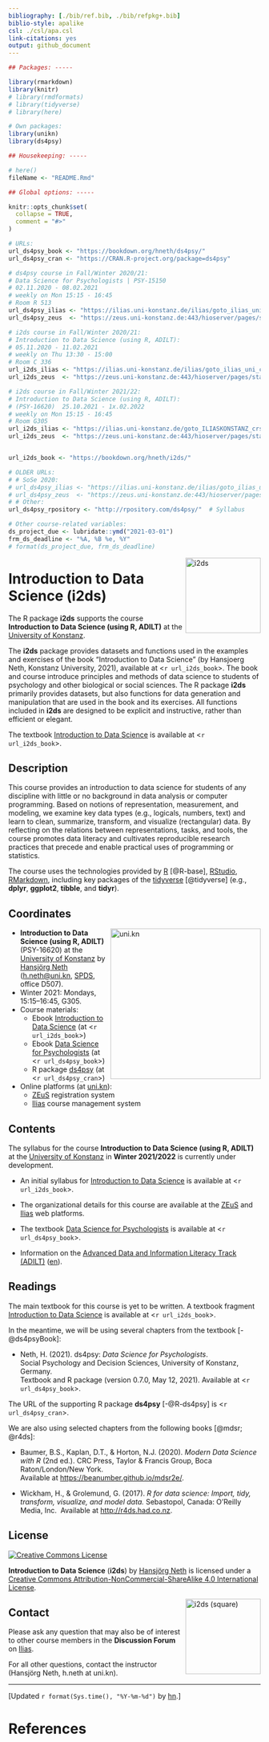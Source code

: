 ```yaml
---
bibliography: [./bib/ref.bib, ./bib/refpkg+.bib]
biblio-style: apalike
csl: ./csl/apa.csl
link-citations: yes
output: github_document
---
```


<!-- README.md is generated from README.Rmd. Please edit the .Rmd file. -->

```r
## Packages: ----- 

library(rmarkdown)
library(knitr)
# library(rmdformats)
# library(tidyverse)
# library(here)

# Own packages: 
library(unikn)
library(ds4psy)

## Housekeeping: -----

# here()
fileName <- "README.Rmd"

## Global options: ----- 

knitr::opts_chunk$set(
  collapse = TRUE,
  comment = "#>"
)
```

```r
# URLs: 
url_ds4psy_book <- "https://bookdown.org/hneth/ds4psy/"
url_ds4psy_cran <- "https://CRAN.R-project.org/package=ds4psy"

# ds4psy course in Fall/Winter 2020/21:
# Data Science for Psychologists | PSY-15150 
# 02.11.2020 - 08.02.2021
# weekly on Mon	15:15 - 16:45
# Room R 513
url_ds4psy_ilias <- "https://ilias.uni-konstanz.de/ilias/goto_ilias_uni_crs_1077327.html"  # ds4psy
url_ds4psy_zeus  <- "https://zeus.uni-konstanz.de:443/hioserver/pages/startFlow.xhtml?_flowId=detailView-flow&unitId=5101&periodId=181" 

# i2ds course in Fall/Winter 2020/21: 
# Introduction to Data Science (using R, ADILT): 
# 05.11.2020 - 11.02.2021
# weekly on Thu	13:30 - 15:00
# Room C 336 
url_i2ds_ilias <- "https://ilias.uni-konstanz.de/ilias/goto_ilias_uni_crs_1077339.html"
url_i2ds_zeus  <- "https://zeus.uni-konstanz.de:443/hioserver/pages/startFlow.xhtml?_flowId=detailView-flow&unitId=86706&periodId=181" 

# i2ds course in Fall/Winter 2021/22: 
# Introduction to Data Science (using R, ADILT): 
# (PSY-16620)  25.10.2021 - 1x.02.2022
# weekly on Mon	15:15 - 16:45
# Room G305
url_i2ds_ilias <- "https://ilias.uni-konstanz.de/goto_ILIASKONSTANZ_crs_1287561.html"
url_i2ds_zeus  <- "https://zeus.uni-konstanz.de:443/hioserver/pages/startFlow.xhtml?_flowId=detailView-flow&unitId=86706&periodId=558&navigationPosition=hisinoneLehrorganisation,examEventOverviewOwn" 


url_i2ds_book <- "https://bookdown.org/hneth/i2ds/" 

# OLDER URLs:
# # SoSe 2020:
# url_ds4psy_ilias <- "https://ilias.uni-konstanz.de/ilias/goto_ilias_uni_crs_979923.html"
# url_ds4psy_zeus  <- "https://zeus.uni-konstanz.de:443/hioserver/pages/startFlow.xhtml?_flowId=detailView-flow&unitId=5101&periodId=173"
# # Other:
url_ds4psy_rpository <- "http://rpository.com/ds4psy/"  # Syllabus

# Other course-related variables:
ds_project_due <- lubridate::ymd("2021-03-01")
frm_ds_deadline <- "%A, %B %e, %Y"
# format(ds_project_due, frm_ds_deadline)
```

<!-- badges: start: -->
<!-- badges: end. -->

<!-- i2ds logo: -->  
<!-- ![](i2ds_logo_1.png) --> 
<a href="https://www.spds.uni-konstanz.de/">
<img src = "./inst/images/i2ds_logo_1.png" alt = "i2ds" align = "right" width = "150" style = "width: 150px; float: right; border:15;"/>
</a>

# Introduction to Data Science (i2ds) 

The R package **i2ds** supports the course **Introduction to Data Science (using R, ADILT)** at the [University of Konstanz](https://www.uni-konstanz.de/en/). 

<!-- From package description: -->

The **i2ds** package provides datasets and functions used in the examples and exercises of the book "Introduction to Data Science" (by Hansjoerg Neth, Konstanz University, 2021), available at <`r url_i2ds_book`>. 
The book and course introduce principles and methods of data science to students of psychology and other biological or social sciences. 
The R package **i2ds** primarily provides datasets, but also functions for data generation and manipulation that are used in the book and its exercises. All functions included in **i2ds** are designed to be explicit and instructive, rather than efficient or elegant. 

The textbook [Introduction to Data Science](`r url_i2ds_book`) is available at <`r url_i2ds_book`>. 


## Description

<!-- Abstract: [2020-09-17]  -->

<!-- Contents: -->

This course provides an introduction to data science for students of any discipline with little or no background in data analysis or computer programming. 
Based on notions of representation, measurement, and modeling, we examine key data types (e.g., logicals, numbers, text) and learn to clean, summarize, transform, and visualize (rectangular) data. By reflecting on the relations between representations, tasks, and tools, the course promotes data literacy and cultivates reproducible research practices that precede and enable practical uses of programming or statistics.  

<!-- Tools/technology: -->

The course uses the technologies provided by [R](https://www.r-project.org/) [@R-base], [RStudio](https://rstudio.com/), [RMarkdown](https://rmarkdown.rstudio.com/), including key packages of the [tidyverse](https://www.tidyverse.org/) [@tidyverse] (e.g., **dplyr**, **ggplot2**, **tibble**, and **tidyr**). 


## Coordinates

<!-- uni.kn logo and link: -->

<!-- ![](./inst/images/uniKn_logo.png) --> 
<a href = "https://www.uni-konstanz.de/en/">
<img src = "./inst/images/uniKn_logo.png" alt = "uni.kn" align = "right" width = "300px" style = "width: 300px; float: right; border: 20px;"/>
<!-- <img src = "./inst/images/uniKn_logo_s.png" alt = "uni.kn" style = "float: right; border:20;"/> --> 
</a>


<!-- Winter 2021/2022: -->

* **Introduction to Data Science (using R, ADILT)** (PSY-16620) 
at the [University of Konstanz](https://www.uni-konstanz.de/en/) 
by [Hansjörg Neth](https://neth.de/) (<h.neth@uni.kn>, [SPDS](https://www.spds.uni-konstanz.de/), office D507). 
* Winter 2021: Mondays, 15:15--16:45, G305. 
* Course materials: 
    - Ebook [Introduction to Data Science](`r url_i2ds_book`) (at <`r url_i2ds_book`>) 
    - Ebook [Data Science for Psychologists](`r url_ds4psy_book`) (at <`r url_ds4psy_book`>) 
    - R package [ds4psy](`r url_ds4psy_cran`) (at <`r url_ds4psy_cran`>) 

* Online platforms (at [uni.kn](https://www.uni-konstanz.de/en/)): 
    - [ZEuS](`r url_i2ds_zeus`) registration system  
    - [Ilias](`r url_i2ds_ilias`) course management system  

<!-- Add blank line. --> 



## Contents 

The syllabus for the course **Introduction to Data Science (using R, ADILT)** at the [University of Konstanz](https://www.uni-konstanz.de/en/) in **Winter\ 2021/2022** is currently under development. 

- An initial syllabus for [Introduction to Data Science](`r url_i2ds_book`) is available at <`r url_i2ds_book`>. 

- The organizational details for this course are available at the [ZEuS](`r url_i2ds_zeus`) and [Ilias](`r url_i2ds_ilias`) web platforms. 

- The textbook [Data Science for Psychologists](`r url_ds4psy_book`) is available at <`r url_ds4psy_book`>. 

- Information on the [Advanced Data and Information Literacy Track (ADILT)](https://www.uni-konstanz.de/lehren/adilt-projekt/) ([en](https://www.uni-konstanz.de/en/teaching/adilt/)).  


<!-- Add blank line. --> 


## Readings 

The main textbook for this course is yet to be written. 
A textbook fragment [Introduction to Data Science](`r url_i2ds_book`) is available at <`r url_i2ds_book`>. 

In the meantime, we will be using several chapters from the textbook [-@ds4psyBook]: 

- Neth, H. (2021). ds4psy: _Data Science for Psychologists_.  
Social Psychology and Decision Sciences, University of Konstanz, Germany.  
Textbook and R package (version 0.7.0, May 12, 2021). 
Available at <`r url_ds4psy_book`>.  

The URL of the supporting R package **ds4psy** [-@R-ds4psy] is <`r url_ds4psy_cran`>. 


We are also using selected chapters from the following books [@mdsr; @r4ds]: 

- Baumer, B.S., Kaplan, D.T., & Horton, N.J. (2020). _Modern Data Science with R_ (2nd ed.).
CRC Press, Taylor & Francis Group, Boca Raton/London/New York.  
Available at <https://beanumber.github.io/mdsr2e/>.  

- Wickham, H., & Grolemund, G. (2017). _R for data science: Import, tidy, transform, visualize, and model data._ 
Sebastopol, Canada: O'Reilly Media, Inc. 
Available at <http://r4ds.had.co.nz>.  


## License

<!-- (a) Use online image: -->

<a rel="license" href="https://creativecommons.org/licenses/by-nc-sa/4.0/"><img alt="Creative Commons License" style="border-width:0" src="https://i.creativecommons.org/l/by-nc-sa/4.0/88x31.png" /></a>

<!-- (b) Use local image: -->

<!-- <a rel="license" href="https://creativecommons.org/licenses/by-nc-sa/4.0/"><img alt="Creative Commons License" style="border-width:0" src = "./images/CC_BY_NC_SA.png" /></a> -->



<!-- License text:  -->

<span xmlns:dct="http://purl.org/dc/terms/" property="dct:title">**Introduction to Data Science** (**i2ds**)</span> by <a xmlns:cc="http://creativecommons.org/ns#" href="https://neth.de" property="cc:attributionName" rel="cc:attributionURL">Hansjörg Neth</a> is licensed under a <a rel="license" href="https://creativecommons.org/licenses/by-nc-sa/4.0/">Creative Commons Attribution-NonCommercial-ShareAlike 4.0 International License</a>. 


<!-- i2ds logo: -->  
<!-- ![](i2ds_logo_2.png) --> 
<a href="https://www.spds.uni-konstanz.de/">
<img src = "./inst/images/i2ds_logo_2.png" alt = "i2ds (square)" align = "right" width = "150" style = "width: 150px; float: right; border:15;"/>
</a>


## Contact

Please ask any question that may also be of interest to other course members in the **Discussion Forum** on [Ilias](`r url_i2ds_ilias`).  

For all other questions, contact 
the instructor (Hansjörg Neth, h.neth at uni.kn). 


<!-- Footer: -->

----- 

<!-- Update note: -->

[Updated `r format(Sys.time(), "%Y-%m-%d")` by [hn](https://neth.de).]  


<!-- Automatic references: -->

# References

<!-- eof. -->
